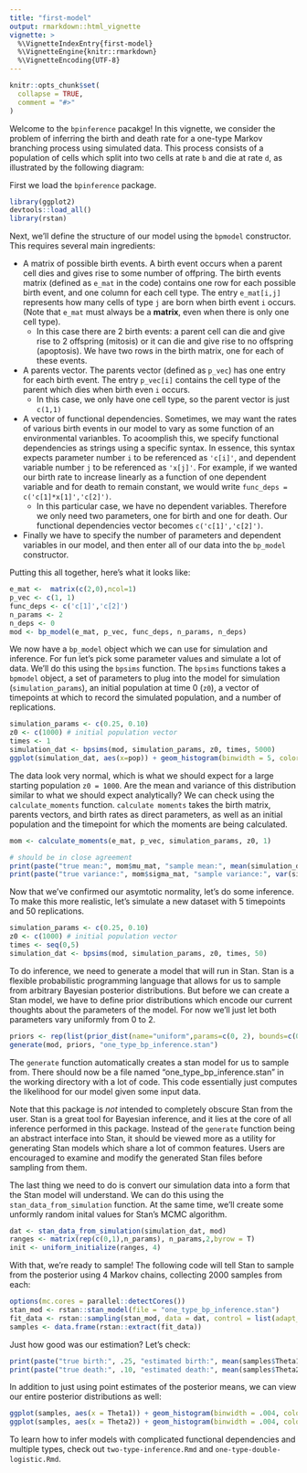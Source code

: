 ```yaml
---
title: "first-model"
output: rmarkdown::html_vignette
vignette: >
  %\VignetteIndexEntry{first-model}
  %\VignetteEngine{knitr::rmarkdown}
  %\VignetteEncoding{UTF-8}
---
```


```r
knitr::opts_chunk$set(
  collapse = TRUE,
  comment = "#>"
)
```

Welcome to the `bpinference` pacakge! In this vignette, we consider the problem of inferring the birth and death rate for a one-type Markov branching process using simulated data. This process consists of a population of cells which split into two cells at rate `b` and die at rate `d`, as illustrated by the following diagram:

First we load the `bpinference` package.

```r
library(ggplot2)
devtools::load_all()
library(rstan)
```

Next, we'll define the structure of our model using the `bpmodel` constructor. This requires several main ingredients:

* A matrix of possible birth events. A birth event occurs when a parent cell dies and gives rise to some number of offpring. The birth events matrix (defined as `e_mat` in the code) contains one row for each possible birth event, and one column for each cell type. The entry `e_mat[i,j]` represents how many cells of type `j` are born when birth event `i` occurs. (Note that `e_mat` must always be a **matrix**, even when there is only one cell type).
    + In this case there are 2 birth events: a parent cell can die and give rise to 2 offspring (mitosis) or it can die and give rise to no offspring (apoptosis). We have two rows in the birth matrix, one for each of these events.
* A parents vector. The parents vector (defined as `p_vec`) has one entry for each birth event. The entry `p_vec[i]` contains the cell type of the parent which dies when birth even `i` occurs.
    + In this case, we only have one cell type, so the parent vector is just `c(1,1)`
* A vector of functional dependencies. Sometimes, we may want the rates of various birth events in our model to vary as some function of an environmental varianbles. To acoomplish this, we specify functional dependencies as strings using a specific syntax. In essence, this syntax expects parameter number `i` to be referenced as `'c[i]'`, and dependent variable number `j` to be referenced as `'x[j]'`. For example, if we wanted our birth rate to increase linearly as a function of one dependent variable and for death to remain constant, we would write `func_deps = c('c[1]*x[1]','c[2]')`.   
    + In this particular case, we have no dependent variables. Therefore we only need two parameters, one for birth and one for death. Our functional dependencies vector becomes `c('c[1]','c[2]')`.
* Finally we have to specify the number of parameters and dependent variables in our model, and then enter all of our data into the `bp_model` constructor.

Putting this all together, here's what it looks like:

```r
e_mat <-  matrix(c(2,0),ncol=1)
p_vec <- c(1, 1)
func_deps <- c('c[1]','c[2]')
n_params <- 2
n_deps <- 0
mod <- bp_model(e_mat, p_vec, func_deps, n_params, n_deps)
```

We now have a `bp_model` object which we can use for simulation and inference. For fun let's pick some parameter values and simulate a lot of data. We'll do this using the `bpsims` function. The `bpsims` functions takes a `bpmodel` object, a set of parameters to plug into the model for simulation (`simulation_params`), an initial population at time 0 (`z0`), a vector of timepoints at which to record the simulated population, and a number of replications.

```r
simulation_params <- c(0.25, 0.10)
z0 <- c(1000) # initial population vector
times <- 1
simulation_dat <- bpsims(mod, simulation_params, z0, times, 5000)
ggplot(simulation_dat, aes(x=pop)) + geom_histogram(binwidth = 5, color="black",fill="white") 
```

The data look very normal, which is what we should expect for a large starting population `z0 = 1000`. Are the mean and variance of this distribution similar to what we should expect analytically? We can check using the `calculate_moments` function. `calculate moments` takes the birth matrix, parents vectors, and birth rates as direct parameters, as well as an initial population and the timepoint for which the moments are being calculated.

```r
mom <- calculate_moments(e_mat, p_vec, simulation_params, z0, 1)

# should be in close agreement
print(paste("true mean:", mom$mu_mat, "sample mean:", mean(simulation_dat$pop), sep=" "))
print(paste("true variance:", mom$sigma_mat, "sample variance:", var(simulation_dat$pop), sep=" "))
```

Now that we've confirmed our asymtotic normality, let's do some inference. To make this more realistic, let's simulate a new dataset with 5 timepoints and 50 replications.

```r
simulation_params <- c(0.25, 0.10)
z0 <- c(1000) # initial population vector
times <- seq(0,5)
simulation_dat <- bpsims(mod, simulation_params, z0, times, 50)
```

To do inference, we need to generate a model that will run in Stan. Stan is a flexible probabilistic programming language that allows for us to sample from arbitrary Bayesian posterior distributions. But before we can create a Stan model, we have to define prior distributions which encode our current thoughts about the parameters of the model. For now we'll just let both parameters vary uniformly from 0 to 2.

```r
priors <- rep(list(prior_dist(name="uniform",params=c(0, 2), bounds=c(0,2))), n_params)
generate(mod, priors, "one_type_bp_inference.stan")
```

The `generate` function automatically creates a stan model for us to sample from. There should now be a file named "one_type_bp_inference.stan" in the working directory with a lot of code. This code essentially just computes the likelihood for our model given some input data. 

Note that this package is *not* intended to completely obscure Stan from the user. Stan is a great tool for Bayesian inference, and it lies at the core of all inference performed in this package. Instead of the `generate` function being an abstract interface into Stan, it should be viewed more as a utility for generating Stan models which share a lot of common features. Users are encouraged to examine and modify the generated Stan files before sampling from them.

The last thing we need to do is convert our simulation data into a form that the Stan model will understand. We can do this using the `stan_data_from_simulation` function. At the same time, we'll create some unformly random inital values for Stan's MCMC algorithm.

```r
dat <- stan_data_from_simulation(simulation_dat, mod)
ranges <- matrix(rep(c(0,1),n_params), n_params,2,byrow = T)
init <- uniform_initialize(ranges, 4)
```

With that, we're ready to sample! The following code will tell Stan to sample from the posterior using 4 Markov chains, collecting 2000 samples from each:

```r
options(mc.cores = parallel::detectCores())
stan_mod <- rstan::stan_model(file = "one_type_bp_inference.stan")
fit_data <- rstan::sampling(stan_mod, data = dat, control = list(adapt_delta = 0.95), chains = 4, refresh = 50, init =init, iter=3000,warmup=1000)
samples <- data.frame(rstan::extract(fit_data))
```

Just how good was our estimation? Let's check:

```r
print(paste("true birth:", .25, "estimated birth:", mean(samples$Theta1), sep=" "))
print(paste("true death:", .10, "estimated death:", mean(samples$Theta2), sep=" "))
```

In addition to just using point estimates of the posterior means, we can view our entire posterior distributions as well:

```r
ggplot(samples, aes(x = Theta1)) + geom_histogram(binwidth = .004, color='black', fill='white')
ggplot(samples, aes(x = Theta2)) + geom_histogram(binwidth = .004, color='black', fill='white')
```

To learn how to infer models with complicated functional dependencies and multiple types, check out `two-type-inference.Rmd` and `one-type-double-logistic.Rmd`.